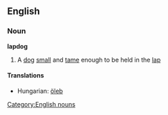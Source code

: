 ==English==
===Noun===
'''lapdog'''
#A [[dog]] [[small]] and [[tame]] enough to be held in the [[lap]]
====Translations====
*Hungarian: [[öleb]]
[[Category:English nouns]]